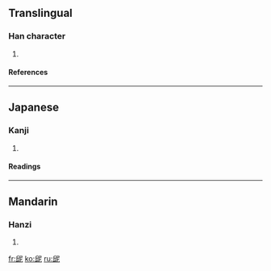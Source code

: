 ==Translingual==
===Han character===
{{Han char|rn=44|rad=尸|as=07|sn=10|four=0711<sub>1</sub>|canj=人一尸心 (OMSP)}}
# {{defn|Han|sort=尸07}}
====References====
{{Han ref|kx=0302.090|dkj=07714|dj=0599.220|hdz=20975.080|uh=5C54|ud=23636|bh=D16B|bd=53611}}
----
==Japanese==
===Kanji===
{{ja-kanji|grade=|rs=尸07}}
# {{defn|Japanese}} 
====Readings====
{{ja-readings|on=[[でい]] (dei), [[ない]] (nai), [[で]] (de), [[に]] (ni)|kun=}}
----
==Mandarin==
===Hanzi===
{{cmn-hanzi|pin=[[ní]] ([[ni2]])|wg=ni<sup>2</sup>}}
# {{defn|Mandarin}}

[[fr:屔]]
[[ko:屔]]
[[ru:屔]]
